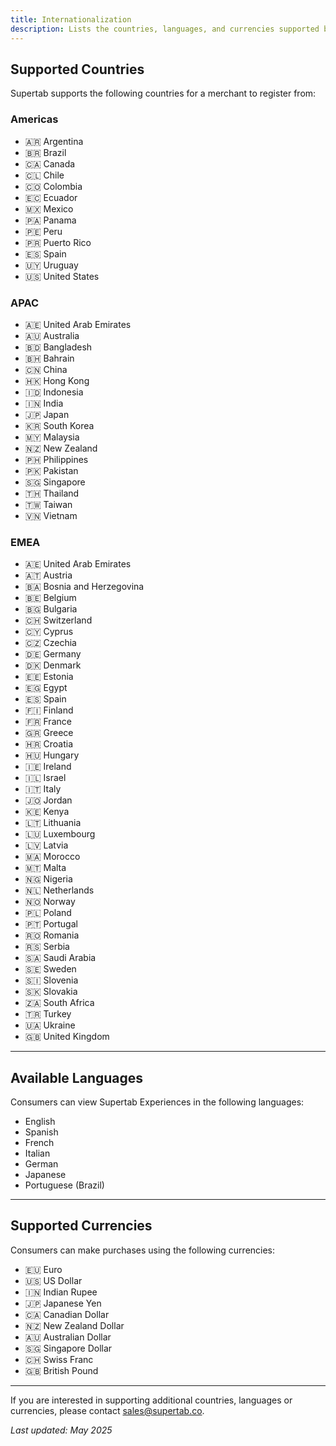 ```yaml
---
title: Internationalization
description: Lists the countries, languages, and currencies supported by Supertab for merchants and consumers.
---
```


## Supported Countries
Supertab supports the following countries for a merchant to register from:

### Americas

<div style={{ columns: 2, gap: '2rem' }}>

* 🇦🇷 Argentina
* 🇧🇷 Brazil
* 🇨🇦 Canada
* 🇨🇱 Chile
* 🇨🇴 Colombia
* 🇪🇨 Ecuador
* 🇲🇽 Mexico
* 🇵🇦 Panama
* 🇵🇪 Peru
* 🇵🇷 Puerto Rico
* 🇪🇸 Spain
* 🇺🇾 Uruguay
* 🇺🇸 United States

</div>

### APAC

<div style={{ columns: 2, gap: '2rem' }}>

* 🇦🇪 United Arab Emirates
* 🇦🇺 Australia
* 🇧🇩 Bangladesh
* 🇧🇭 Bahrain
* 🇨🇳 China
* 🇭🇰 Hong Kong
* 🇮🇩 Indonesia
* 🇮🇳 India
* 🇯🇵 Japan
* 🇰🇷 South Korea
* 🇲🇾 Malaysia
* 🇳🇿 New Zealand
* 🇵🇭 Philippines
* 🇵🇰 Pakistan
* 🇸🇬 Singapore
* 🇹🇭 Thailand
* 🇹🇼 Taiwan
* 🇻🇳 Vietnam

</div>

### EMEA

<div style={{ columns: 2, gap: '2rem' }}>

* 🇦🇪 United Arab Emirates
* 🇦🇹 Austria
* 🇧🇦 Bosnia and Herzegovina
* 🇧🇪 Belgium
* 🇧🇬 Bulgaria
* 🇨🇭 Switzerland
* 🇨🇾 Cyprus
* 🇨🇿 Czechia
* 🇩🇪 Germany
* 🇩🇰 Denmark
* 🇪🇪 Estonia
* 🇪🇬 Egypt
* 🇪🇸 Spain
* 🇫🇮 Finland
* 🇫🇷 France
* 🇬🇷 Greece
* 🇭🇷 Croatia
* 🇭🇺 Hungary
* 🇮🇪 Ireland
* 🇮🇱 Israel
* 🇮🇹 Italy
* 🇯🇴 Jordan
* 🇰🇪 Kenya
* 🇱🇹 Lithuania
* 🇱🇺 Luxembourg
* 🇱🇻 Latvia
* 🇲🇦 Morocco
* 🇲🇹 Malta
* 🇳🇬 Nigeria
* 🇳🇱 Netherlands
* 🇳🇴 Norway
* 🇵🇱 Poland
* 🇵🇹 Portugal
* 🇷🇴 Romania
* 🇷🇸 Serbia
* 🇸🇦 Saudi Arabia
* 🇸🇪 Sweden
* 🇸🇮 Slovenia
* 🇸🇰 Slovakia
* 🇿🇦 South Africa
* 🇹🇷 Turkey
* 🇺🇦 Ukraine
* 🇬🇧 United Kingdom

</div>

---

## Available Languages

Consumers can view Supertab Experiences in the following languages:

* English
* Spanish
* French
* Italian
* German
* Japanese
* Portuguese (Brazil)

---

## Supported Currencies

Consumers can make purchases using the following currencies:

* 🇪🇺 Euro
* 🇺🇸 US Dollar
* 🇮🇳 Indian Rupee
* 🇯🇵 Japanese Yen
* 🇨🇦 Canadian Dollar
* 🇳🇿 New Zealand Dollar
* 🇦🇺 Australian Dollar
* 🇸🇬 Singapore Dollar
* 🇨🇭 Swiss Franc
* 🇬🇧 British Pound

---

If you are interested in supporting additional countries, languages or currencies, please contact [sales@supertab.co](mailto:sales@supertab.co).

*Last updated: May 2025*
